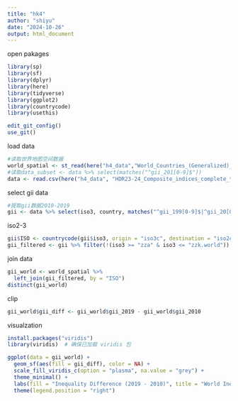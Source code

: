 ```yaml
---
title: "hk4"
author: "shiyu"
date: "2024-10-26"
output: html_document
---
```

open pakages
```r
library(sp)
library(sf)
library(dplyr)
library(here)
library(tidyverse)
library(ggplot2)
library(countrycode)
library(usethis)
```

```r
edit_git_config()
use_git()

```

load data
```r
#读取世界地图空间数据
world_spatial <- st_read(here("h4_data","World_Countries_(Generalized)_9029012925078512962 (1).geojson"))
#读取data_subset <- data %>% select(matches("^gii_201[0-9]$"))
data <- read.csv(here("h4_data", "HDR23-24_Composite_indices_complete_time_series.csv"))
```

select gii data
```r
#提取gii数据2010-2019
gii <- data %>% select(iso3, country, matches("^gii_199[0-9]$|^gii_20[0-2][0-9]$"))
```

iso2-3
```r
gii$ISO <- countrycode(gii$iso3, origin = "iso3c", destination = "iso2c")
gii_filtered <- gii %>% filter(!(iso3 >= "zza" & iso3 <= "zzk.world"))
```

join data
```r
gii_world <- world_spatial %>%
  left_join(gii_filtered, by = "ISO")
distinct(gii_world)
```

clip
```r
gii_world$gii_diff <- gii_world$gii_2019 - gii_world$gii_2010
```

visualzation
```r
install.packages("viridis")
library(viridis)  # 确保已加载 viridis 包

ggplot(data = gii_world) +
  geom_sf(aes(fill = gii_diff), color = NA) +
  scale_fill_viridis_c(option = "plasma", na.value = "grey") +
  theme_minimal() +
  labs(fill = "Inequality Difference (2019 - 2010)", title = "World Inequality Difference") +
  theme(legend.position = "right")

```